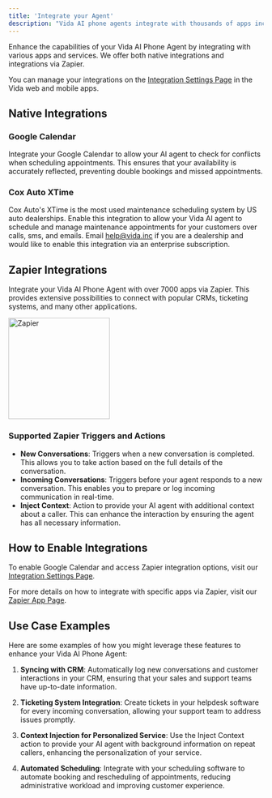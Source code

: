 ```yaml
---
title: 'Integrate your Agent'
description: "Vida AI phone agents integrate with thousands of apps including CRMs, Ticketing systems, and more!"
---
```


Enhance the capabilities of your Vida AI Phone Agent by integrating with various apps and services. We offer both native integrations and integrations via Zapier.

You can manage your integrations on the [Integration Settings Page](https://vida.io/inbox?settings=true&tab=integrations) in the Vida web and mobile apps.

## Native Integrations

### Google Calendar

Integrate your Google Calendar to allow your AI agent to check for conflicts when scheduling appointments. This ensures that your availability is accurately reflected, preventing double bookings and missed appointments.

### Cox Auto XTime

Cox Auto's XTime is the most used maintenance scheduling system by US auto dealerships. Enable this integration to allow your Vida AI agent to schedule and manage maintenance appointments for your customers over calls, sms, and emails. Email help@vida.inc if you are a dealership and would like to enable this integration via an enterprise subscription.

## Zapier Integrations

Integrate your Vida AI Phone Agent with over 7000 apps via Zapier. This provides extensive possibilities to connect with popular CRMs, ticketing systems, and many other applications.

<img src="https://vida.io/images/zapier_logo.jpg" alt="Zapier" noZoom width="200" />

### Supported Zapier Triggers and Actions

- **New Conversations**: Triggers when a new conversation is completed. This allows you to take action based on the full details of the conversation.
- **Incoming Conversations**: Triggers before your agent responds to a new conversation. This enables you to prepare or log incoming communication in real-time.
- **Inject Context**: Action to provide your AI agent with additional context about a caller. This can enhance the interaction by ensuring the agent has all necessary information.

## How to Enable Integrations

To enable Google Calendar and access Zapier integration options, visit our [Integration Settings Page](https://vida.io/inbox?settings=true&tab=integrations).

For more details on how to integrate with specific apps via Zapier, visit our [Zapier App Page](https://zapier.com/apps/vidaio/integrations).

## Use Case Examples

Here are some examples of how you might leverage these features to enhance your Vida AI Phone Agent:

1. **Syncing with CRM**: Automatically log new conversations and customer interactions in your CRM, ensuring that your sales and support teams have up-to-date information.

2. **Ticketing System Integration**: Create tickets in your helpdesk software for every incoming conversation, allowing your support team to address issues promptly.

3. **Context Injection for Personalized Service**: Use the Inject Context action to provide your AI agent with background information on repeat callers, enhancing the personalization of your service.

4. **Automated Scheduling**: Integrate with your scheduling software to automate booking and rescheduling of appointments, reducing administrative workload and improving customer experience.
